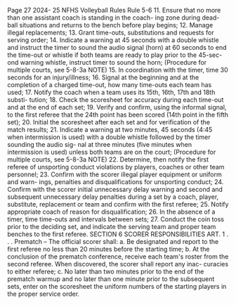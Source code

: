 Page 27 2024- 25 NFHS Volleyball Rules Rule 5-6 11. Ensure that no more than one assistant coach is standing in the coach- ing zone during dead-ball situations and returns to the bench before play begins; 12. Manage illegal replacements; 13. Grant time-outs, substitutions and requests for serving order; 14. Indicate a warning at 45 seconds with a double whistle and instruct the timer to sound the audio signal (horn) at 60 seconds to end the time-out or whistle if both teams are ready to play prior to the 45-sec- ond warning whistle, instruct timer to sound the horn; (Procedure for multiple courts, see 5-8-3a NOTE) 15. In coordination with the timer, time 30 seconds for an injury/illness; 16. Signal at the beginning and at the completion of a charged time-out, how many time-outs each team has used; 17. Notify the coach when a team uses its 15th, 16th, 17th and 18th substi- tution; 18. Check the scoresheet for accuracy during each time-out and at the end of each set; 19. Verify and confirm, using the informal signal, to the first referee that the 24th point has been scored (14th point in the fifth set); 20. Initial the scoresheet after each set and for verification of the match results; 21. Indicate a warning at two minutes, 45 seconds (4:45 when intermission is used) with a double whistle followed by the timer sounding the audio sig- nal at three minutes (five minutes when intermission is used) unless both teams are on the court; (Procedure for multiple courts, see 5-8-3a NOTE) 22. Determine, then notify the first referee of unsporting conduct violations by players, coaches or other team personnel; 23. Confirm with the scorer illegal player equipment or uniform and warn- ings, penalties and disqualifications for unsporting conduct; 24. Confirm with the scorer initial unnecessary delay warning and second and subsequent unnecessary delay penalties during a set by a coach, player, substitute, replacement or team and confirm with the first referee; 25. Notify appropriate coach of reason for disqualification; 26. In the absence of a timer, time time-outs and intervals between sets; 27. Conduct the coin toss prior to the deciding set, and indicate the serving team and proper team benches to the first referee. SECTION 6 SCORER RESPONSIBILITIES ART. 1 . . . Prematch – The official scorer shall: a. Be designated and report to the first referee no less than 20 minutes before the starting time; b. At the conclusion of the prematch conference, receive each team's roster from the second referee. When discovered, the scorer shall report any inac- curacies to either referee; c. No later than two minutes prior to the end of the prematch warmup and no later than one minute prior to the subsequent sets, enter on the scoresheet the uniform numbers of the starting players in the proper service order.